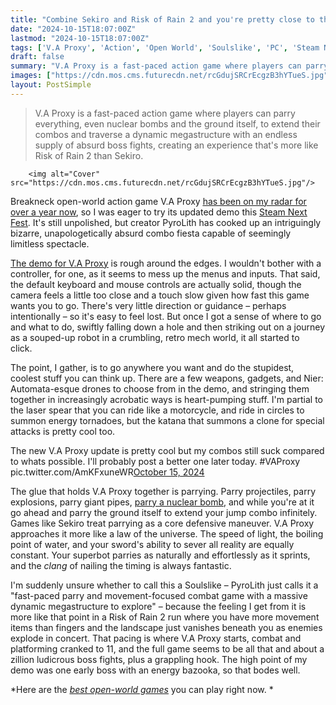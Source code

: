 ```yaml
---
title: "Combine Sekiro and Risk of Rain 2 and you're pretty close to this unhinged open-world game's Steam Next Fest demo, which I was only kind of into until I parried the ground"
date: "2024-10-15T18:07:00Z"
lastmod: "2024-10-15T18:07:00Z"
tags: ['V.A Proxy', 'Action', 'Open World', 'Soulslike', 'PC', 'Steam Next Fest', 'Nier: Automata', 'Risk of Rain 2']
draft: false
summary: "V.A Proxy is a fast-paced action game where players can parry everything, even nuclear bombs and the ground itself, to extend their combos and traverse a dynamic megastructure with an endless supply of absurd boss fights, creating an experience that's more like Risk of Rain 2 than Sekiro."
images: ["https://cdn.mos.cms.futurecdn.net/rcGdujSRCrEcgzB3hYTueS.jpg"]
layout: PostSimple
---
```

> V.A Proxy is a fast-paced action game where players can parry everything, even nuclear bombs and the ground itself, to extend their combos and traverse a dynamic megastructure with an endless supply of absurd boss fights, creating an experience that's more like Risk of Rain 2 than Sekiro.


        <img alt="Cover" src="https://cdn.mos.cms.futurecdn.net/rcGdujSRCrEcgzB3hYTueS.jpg"/>
        
Breakneck open-world action game V.A Proxy [<u>has been on my radar for over a year now</u>](https://www.gamesradar.com/just-when-i-think-it-cant-get-cooler-viral-nuke-parrying-soulslike-lets-you-parry-the-earth-itself-to-avoid-fall-damage/), so I was eager to try its updated demo this [<u>Steam Next Fest</u>](https://www.gamesradar.com/tag/steam-next-fest/). It's still unpolished, but creator PyroLith has cooked up an intriguingly bizarre, unapologetically absurd combo fiesta capable of seemingly limitless spectacle. 

[<u>The demo for V.A Proxy</u>](https://store.steampowered.com/app/2063390/VA_Proxy/#app_reviews_hash) is rough around the edges. I wouldn't bother with a controller, for one, as it seems to mess up the menus and inputs. That said, the default keyboard and mouse controls are actually solid, though the camera feels a little too close and a touch slow given how fast this game wants you to go. There's very little direction or guidance – perhaps intentionally – so it's easy to feel lost. But once I got a sense of where to go and what to do, swiftly falling down a hole and then striking out on a journey as a souped-up robot in a crumbling, retro mech world, it all started to click. 

The point, I gather, is to go anywhere you want and do the stupidest, coolest stuff you can think up. There are a few weapons, gadgets, and Nier: Automata-esque drones to choose from in the demo, and stringing them together in increasingly acrobatic ways is heart-pumping stuff. I'm partial to the laser spear that you can ride like a motorcycle, and ride in circles to summon energy tornadoes, but the katana that summons a clone for special attacks is pretty cool too. 

The new V.A Proxy update is pretty cool but my combos still suck compared to whats possible. I'll probably post a better one later today. #VAProxy pic.twitter.com/AmKFxuneWR[October 15, 2024](https://twitter.com/jdcleif/status/1846223122736812473)

The glue that holds V.A Proxy together is parrying. Parry projectiles, parry explosions, parry giant pipes, [parry a nuclear bomb](https://www.gamesradar.com/this-nier-inspired-seamless-open-world-action-game-hooked-me-with-6-words-f-it-you-can-parry-nukes/), and while you're at it go ahead and parry the ground itself to extend your jump combo infinitely. Games like Sekiro treat parrying as a core defensive maneuver. V.A Proxy approaches it more like a law of the universe. The speed of light, the boiling point of water, and your sword's ability to sever all reality are equally constant. Your superbot parries as naturally and effortlessly as it sprints, and the *clang* of nailing the timing is always fantastic. 

I'm suddenly unsure whether to call this a Soulslike – PyroLith just calls it a "fast-paced parry and movement-focused combat game with a massive dynamic megastructure to explore" – because the feeling I get from it is more like that point in a Risk of Rain 2 run where you have more movement items than fingers and the landscape just vanishes beneath you as enemies explode in concert. That pacing is where V.A Proxy starts, combat and platforming cranked to 11, and the full game seems to be all that and about a zillion ludicrous boss fights, plus a grappling hook. The high point of my demo was one early boss with an energy bazooka, so that bodes well. 

*Here are the *[<u><em>best open-world games</em></u>](https://www.gamesradar.com/best-open-world-games/)* you can play right now. *
        